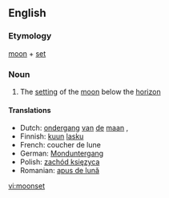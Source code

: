 ==English==

===Etymology===
[[moon]] + [[set]]

===Noun===
{{en-noun}}

# The [[setting]] of the [[moon]] below the [[horizon]]

====Translations====
*Dutch: [[ondergang]] [[van]] [[de]] [[maan]] {{m}}, {{t|nl|maansondergang}}
*Finnish: [[kuu]]n [[lasku]]
*French: coucher de lune {{m}}
*German: [[Monduntergang]] {{m}}
*Polish: [[zachód księzyca]] {{m}}
*Romanian: [[apus de lună]] {{n}}

[[vi:moonset]]